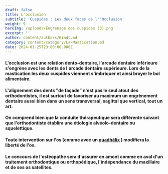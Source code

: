 ```yaml
---
draft: false
title: L'occlusion
subtitle: 'Cuspides : Les deux faces de l''Occlusion'
weight: 9
heroImg: /uploads/Engrenage des cuspides (3).png
excerpt: ''
author: content/authors/Kindt.md
category: content/category/La-Mastication.md
date: 2024-01-25T23:00:00.000Z
---
```


#### L'occlusion est une relation dento-dentaire,  l'arcade dentaire inférieure s'engrène avec les dents de l'arcade dentaire supérieure. Lors de la mastication les deux cuspides viennent s'imbriquer et ainsi broyer le bol alimentaire.

#### L'alignement des dents  "de façade" n'est pas le seul atout des orthodontistes, il est surtout de favoriser au maximum un engrènement dentaire aussi bien dans un sens transversal, sagittal que vertical, tout un art.

<Space height={20} />

<ImagesHeight src="/uploads/Anomalie dans le sens transversall (1).png" height={221} title="engrènage" />

<Space height={20} />

#### On comprend bien que la conduite thérapeutique sera différente suivant que l'orthodontiste établira une étiologie alvéolo-dentaire ou squelettique.

#### Toute intervention sur l'os  \[comme avec un [quadhélix](https://www.google.com/search?q=quad+helix+orthodontie\&oq=quad\&gs_lcrp=EgZjaHJvbWUqBggAEEUYOzIGCAAQRRg7MgwIARBFGDkYsQMYgAQyBggCEEUYQDIHCAMQABiABDINCAQQABixAxiABBiKBTINCAUQLhivARjHARiABDIQCAYQLhjHARixAxjRAxiABDIGCAcQRRg80gEINzY1NWowajeoAgCwAgA\&sourceid=chrome\&ie=UTF-8 "Quadhélix") ] modifiera la liberté de l'os.

<Space height={20} />

#### Le concours de l'ostéopathe sera d'assurer en amont comme en aval d'un traitement  orthodontique ou orthopédique, l'indépendance du maxillaire et de ses os satellites.
